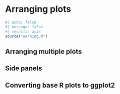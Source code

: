 # Arranging plots {#sec-arranging-plots}

```r
#| echo: false
#| message: false
#| results: asis
source("warning.R")
```

## Arranging multiple plots

## Side panels

## Converting base R plots to ggplot2
